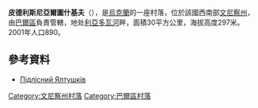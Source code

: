 {{coord|48|55|28|N|27|33|20|E|scale:30000|display=title}}

'''皮德利斯尼亞爾圖什基夫'''（{{lang-uk|Підлісний Ялтушків}}），是[[烏克蘭|烏克蘭]]的一座村落，位於該國西南部[[文尼察州|文尼察州]]，由[[巴爾區|巴爾區]]負責管轄，地处[[利亞多瓦河_(德涅斯特河支流)|利亞多瓦河]]畔，面積30平方公里，海拔高度297米。2001年人口890。

==參考資料==
* [http://w1.c1.rada.gov.ua/pls/z7503/A005?rdat1=01.04.2014&rf7571=1420 Підлісний Ялтушків]

[[Category:文尼察州村落|Category:文尼察州村落]]
[[Category:巴爾區村落|Category:巴爾區村落]]


{{Vinnytsia-geo-stub}}